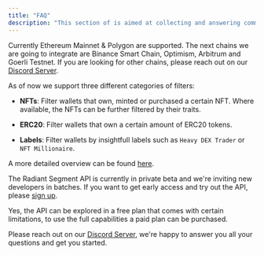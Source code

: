 ```yaml
---
title: "FAQ"
description: "This section of is aimed at collecting and answering common questions that developers may have when working with the API."
---
```





<Accordion title="Which blockchains are supported?">

Currently Ethereum Mainnet & Polygon are supported. The next chains we are going to integrate are Binance Smart Chain, Optimism, Arbitrum and Goerli Testnet. If you are looking for other chains, please reach out on our [Discord Server](https://discord.com/invite/AXZTaepWGb).

</Accordion>
<Accordion title="Which filters can be used?">

As of now we support three different categories of filters:

- **NFTs**: Filter wallets that own, minted or purchased a certain NFT. Where available, the NFTs can be further filtered by their traits.

- **ERC20**:  Filter wallets that own a certain amount of ERC20 tokens.

- **Labels**: Filter wallets by insightfull labels such as `Heavy DEX Trader` or `NFT Millionaire`.

A more detailed overview can be found [here](../api-reference/segments/filters).

</Accordion>
<Accordion title="How do I signup for the API?">

The Radiant Segment API is currently in private beta and we're inviting new developers in batches. If you want to get early access and try out the API, please [sign up](https://92oi0iel400.typeform.com/to/CgF917Vg).
</Accordion>

<Accordion title="Is the API free to use?">

Yes, the API can be explored in a free plan that comes with certain limitations, to use the full capabilities a paid plan can be purchased.

</Accordion>

<Accordion title="I have some questions, where can I get help? ">

Please reach out on our [Discord Server](https://discord.com/invite/AXZTaepWGb), we're happy to answer you all your questions and get you started.

</Accordion>